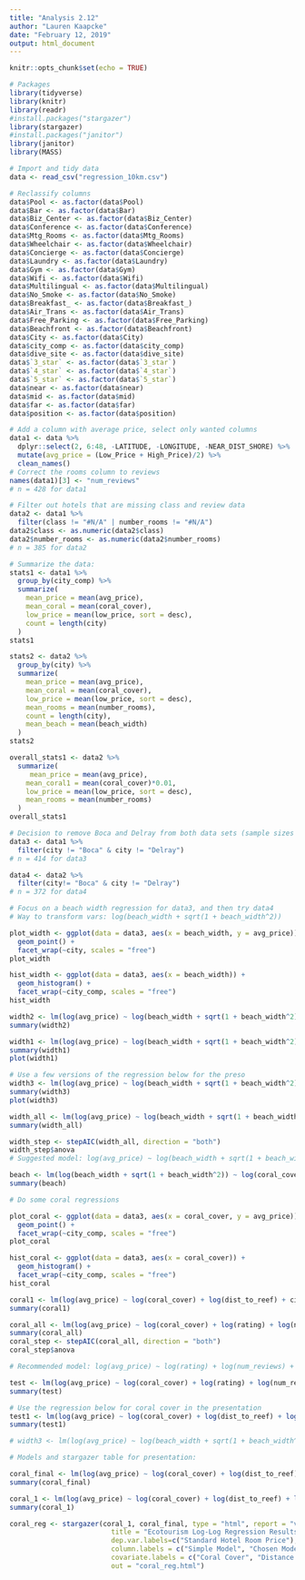 ```yaml
---
title: "Analysis 2.12"
author: "Lauren Kaapcke"
date: "February 12, 2019"
output: html_document
---
```


```r
knitr::opts_chunk$set(echo = TRUE)
```

```r

# Packages
library(tidyverse)
library(knitr)
library(readr)
#install.packages("stargazer")
library(stargazer)
#install.packages("janitor")
library(janitor)
library(MASS)

```

```r

# Import and tidy data
data <- read_csv("regression_10km.csv")

# Reclassify columns
data$Pool <- as.factor(data$Pool)
data$Bar <- as.factor(data$Bar)
data$Biz_Center <- as.factor(data$Biz_Center)
data$Conference <- as.factor(data$Conference)
data$Mtg_Rooms <- as.factor(data$Mtg_Rooms)
data$Wheelchair <- as.factor(data$Wheelchair)
data$Concierge <- as.factor(data$Concierge)
data$Laundry <- as.factor(data$Laundry)
data$Gym <- as.factor(data$Gym)
data$Wifi <- as.factor(data$Wifi)
data$Multilingual <- as.factor(data$Multilingual)
data$No_Smoke <- as.factor(data$No_Smoke)
data$Breakfast_ <- as.factor(data$Breakfast_)
data$Air_Trans <- as.factor(data$Air_Trans)
data$Free_Parking <- as.factor(data$Free_Parking)
data$Beachfront <- as.factor(data$Beachfront)
data$City <- as.factor(data$City)
data$city_comp <- as.factor(data$city_comp)
data$dive_site <- as.factor(data$dive_site)
data$`3_star` <- as.factor(data$`3_star`)
data$`4_star` <- as.factor(data$`4_star`)
data$`5_star` <- as.factor(data$`5_star`)
data$near <- as.factor(data$near)
data$mid <- as.factor(data$mid)
data$far <- as.factor(data$far)
data$position <- as.factor(data$position)

# Add a column with average price, select only wanted columns
data1 <- data %>%
  dplyr::select(2, 6:48, -LATITUDE, -LONGITUDE, -NEAR_DIST_SHORE) %>% 
  mutate(avg_price = (Low_Price + High_Price)/2) %>% 
  clean_names()
# Correct the rooms column to reviews
names(data1)[3] <- "num_reviews"
# n = 428 for data1

# Filter out hotels that are missing class and review data
data2 <- data1 %>% 
  filter(class != "#N/A" | number_rooms != "#N/A")
data2$class <- as.numeric(data2$class)
data2$number_rooms <- as.numeric(data2$number_rooms)
# n = 385 for data2

```

```r

# Summarize the data:
stats1 <- data1 %>% 
  group_by(city_comp) %>% 
  summarize(
    mean_price = mean(avg_price),
    mean_coral = mean(coral_cover),
    low_price = mean(low_price, sort = desc),
    count = length(city)
  )
stats1

stats2 <- data2 %>% 
  group_by(city) %>% 
  summarize(
    mean_price = mean(avg_price),
    mean_coral = mean(coral_cover),
    low_price = mean(low_price, sort = desc),
    mean_rooms = mean(number_rooms),
    count = length(city),
    mean_beach = mean(beach_width)
  )
stats2

overall_stats1 <- data2 %>% 
  summarize(
     mean_price = mean(avg_price),
    mean_coral1 = mean(coral_cover)*0.01,
    low_price = mean(low_price, sort = desc),
    mean_rooms = mean(number_rooms)
  )
overall_stats1

# Decision to remove Boca and Delray from both data sets (sample sizes too small)
data3 <- data1 %>% 
  filter(city != "Boca" & city != "Delray")
# n = 414 for data3

data4 <- data2 %>% 
  filter(city!= "Boca" & city != "Delray")
# n = 372 for data4

```

```r

# Focus on a beach width regression for data3, and then try data4
# Way to transform vars: log(beach_width + sqrt(1 + beach_width^2))

plot_width <- ggplot(data = data3, aes(x = beach_width, y = avg_price)) +
  geom_point() +
  facet_wrap(~city, scales = "free")
plot_width

hist_width <- ggplot(data = data3, aes(x = beach_width)) +
  geom_histogram() +
  facet_wrap(~city_comp, scales = "free")
hist_width

width2 <- lm(log(avg_price) ~ log(beach_width + sqrt(1 + beach_width^2)) + log(near_dist_beach) + log(rating) + log(dist_to_access_points) +  city, data = data3)
summary(width2)

width1 <- lm(log(avg_price) ~ log(beach_width + sqrt(1 + beach_width^2)) + log(near_dist_beach) + log(rating) + log(dist_to_access_points) +  city + pool + breakfast + beachfront + gym + free_parking + air_trans + log(dist_to_airport) + concierge + conference, data = data3)
summary(width1)
plot(width1)

# Use a few versions of the regression below for the preso
width3 <- lm(log(avg_price) ~ log(beach_width + sqrt(1 + beach_width^2)) + log(near_dist_beach) + log(rating) + log(dist_to_access_points) +  city + log(class) + pool + breakfast + beachfront + gym + free_parking + air_trans + log(dist_to_airport) + concierge + conference, data = data4)
summary(width3)
plot(width3)

width_all <- lm(log(avg_price) ~ log(beach_width + sqrt(1 + beach_width^2)) + log(rating) + log(num_reviews) + pool + bar + biz_center + conference + mtg_rooms + wheelchair + concierge + laundry + gym + wifi + multilingual + no_smoke + breakfast + air_trans + free_parking + beachfront + log(near_dist_beach) + log(dist_to_access_points) + log(dist_to_airport) + log(dist_to_reef), data = data2)
summary(width_all)

width_step <- stepAIC(width_all, direction = "both")
width_step$anova
# Suggested model: log(avg_price) ~ log(beach_width + sqrt(1 + beach_width^2)) + log(rating) + log(num_reviews) + mtg_rooms + concierge + gym + breakfast + air_trans + free_parking + beachfront + log(dist_to_access_points) + log(dist_to_airport)

beach <- lm(log(beach_width + sqrt(1 + beach_width^2)) ~ log(coral_cover) + log(dist_to_reef) + city, data = data4)
summary(beach)

```

```r
# Do some coral regressions

plot_coral <- ggplot(data = data3, aes(x = coral_cover, y = avg_price)) +
  geom_point() +
  facet_wrap(~city_comp, scales = "free")
plot_coral

hist_coral <- ggplot(data = data3, aes(x = coral_cover)) +
  geom_histogram() +
  facet_wrap(~city_comp, scales = "free")
hist_coral

coral1 <- lm(log(avg_price) ~ log(coral_cover) + log(dist_to_reef) + city + log(rating) + log(class) + log(number_rooms) + conference + concierge + air_trans + beachfront + log(num_dive + sqrt(1 + num_dive^2)), data = data4)
summary(coral1)

coral_all <- lm(log(avg_price) ~ log(coral_cover) + log(rating) + log(num_reviews) + pool + bar + biz_center + conference + mtg_rooms + wheelchair + concierge + laundry + gym + wifi + multilingual + no_smoke + breakfast + air_trans + free_parking + beachfront + log(near_dist_beach) + log(dist_to_access_points) + log(dist_to_airport) + log(dist_to_reef) + log(num_dive + sqrt(1 + num_dive^2)) + dive_site + x3_star + x4_star + x5_star + log(class) + log(number_rooms) + near + mid + far + position , data = data4)
summary(coral_all)
coral_step <- stepAIC(coral_all, direction = "both")
coral_step$anova

# Recommended model: log(avg_price) ~ log(rating) + log(num_reviews) + biz_center + conference + concierge + beachfront + log(near_dist_beach) + log(dist_to_airport) + x3_star + x5_star + log(class) + log(number_rooms) +  near + mid

test <- lm(log(avg_price) ~ log(coral_cover) + log(rating) + log(num_reviews) + biz_center + conference + concierge + beachfront + log(near_dist_beach) + log(dist_to_airport) + x3_star + x4_star + x5_star + log(number_rooms) + near + mid, data = data4)
summary(test)

# Use the regression below for coral cover in the presentation
test1 <- lm(log(avg_price) ~ log(coral_cover) + log(dist_to_reef) + log(rating) + log(near_dist_beach) + log(dist_to_access_points) + pool + gym + free_parking + conference + air_trans + position + beachfront + breakfast + log(class) + log(dist_to_airport), data = data4)
summary(test1)

# width3 <- lm(log(avg_price) ~ log(beach_width + sqrt(1 + beach_width^2)) + log(near_dist_beach) + log(rating) + log(dist_to_access_points) +  city + log(class) + pool + breakfast + beachfront + gym + free_parking + air_trans + log(dist_to_airport) + concierge + conference, data = data4)
```

```r

# Models and stargazer table for presentation:

coral_final <- lm(log(avg_price) ~ log(coral_cover) + log(dist_to_reef) + log(rating) + log(class) + air_trans + beachfront + breakfast + conference + free_parking + gym + pool + log(dist_to_access_points) + log(near_dist_beach) + position, data = data4)
summary(coral_final)

coral_1 <- lm(log(avg_price) ~ log(coral_cover) + log(dist_to_reef) + log(rating) + log(class), data = data4)
summary(coral_1)      

coral_reg <- stargazer(coral_1, coral_final, type = "html", report = "vc*", model.numbers = F, 
                         title = "Ecotourism Log-Log Regression Results",
                         dep.var.labels=c("Standard Hotel Room Price"),
                         column.labels = c("Simple Model", "Chosen Model"),
                         covariate.labels = c("Coral Cover", "Distance to Reef", "Guest Rating", "Hotel Class", "Airport Transport", "Beachfront", "Breakfast Included", "Conference Center", "Free Parking", "Gym", "Pool", "Distance to Beach Access", "Distance to Beach", "City Block 1", "City Block 2"),
                         out = "coral_reg.html")
                    
                    


```













